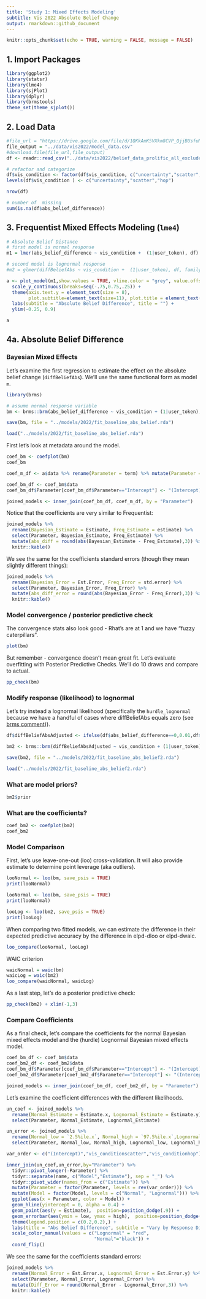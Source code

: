 ```yaml
---
title: 'Study 1: Mixed Effects Modeling'
subtitle: Vis 2022 Absolute Belief Change
output: rmarkdown::github_document
---
```


```r
knitr::opts_chunk$set(echo = TRUE, warning = FALSE, message = FALSE)
```

## 1. Import Packages

```r
library(ggplot2)
library(statsr)
library(lme4)
library(sjPlot)
library(dplyr)
library(brmstools)
theme_set(theme_sjplot())
```

## 2. Load Data

```r
#file_url = "https://drive.google.com/file/d/1QKkAmK5VXkm8CVP_QjjBUsfuMw5t3x5W/view?usp=sharing"
file_output = "../data/vis2022/model_data.csv"
#download.file(file_url,file_output)
df <- readr::read_csv("../data/vis2022/belief_data_prolific_all_exclude.csv")

# refactor and categorize
df$vis_condition <- factor(df$vis_condition, c("uncertainty","scatter","hop"))
levels(df$vis_condition ) <- c("uncertainty","scatter","hop")
```

```r
nrow(df)
```

```r
# number of  missing
sum(is.na(df$abs_belief_difference))
```


## 3. Frequentist Mixed Effects Modeling (`lme4`)

```r
# Absolute Belief Distance
# first model is normal response
m1 = lmer(abs_belief_difference ~ vis_condition +  (1|user_token), df)

# second model is lognormal response
#m2 = glmer(diffBeliefAbs ~ vis_condition +  (1|user_token), df, family = gaussian(link = "log"))
```

```r
a <- plot_model(m1,show.values = TRUE, vline.color = "grey", value.offset = .4, value.size = 3, type="est", show.intercept = TRUE ) +
  scale_y_continuous(breaks=seq(-.75,0.75,.25)) +
  theme(axis.text.y = element_text(size = 8),
        plot.subtitle=element_text(size=11), plot.title = element_text(size = 1)) +
  labs(subtitle = "Absolute Belief Difference", title = "") +
  ylim(-0.25, 0.9)

a
```

## 4a. Absolute Belief Difference

### Bayesian Mixed Effects

Let's examine the first regression to estimate the effect on the absolute belief change (`diffBeliefAbs`). We'll use the same functional form as model `m`.

```r
library(brms)

# assume normal response variable
bm <- brms::brm(abs_belief_difference ~ vis_condition + (1|user_token), data = df)

save(bm, file = "../models/2022/fit_baseline_abs_belief.rda")
```

```r
load("../models/2022/fit_baseline_abs_belief.rda")
```

First let's look at metadata around the model.

```r
coef_bm <- coefplot(bm)
coef_bm
```

```r
coef_m_df <- a$data %>% rename(Parameter = term) %>% mutate(Parameter = as.character(Parameter))

coef_bm_df <- coef_bm$data
coef_bm_df$Parameter[coef_bm_df$Parameter=="Intercept"] <- "(Intercept)"

joined_models <- inner_join(coef_bm_df, coef_m_df, by = "Parameter")
```


Notice that the coefficients are very similar to Frequentist:

```r
joined_models %>%
  rename(Bayesian_Estimate = Estimate, Freq_Estimate = estimate) %>%
  select(Parameter, Bayesian_Estimate, Freq_Estimate) %>%
  mutate(abs_diff = round(abs(Bayesian_Estimate - Freq_Estimate),3)) %>%
  knitr::kable()
```

We see the same for the coefficients standard errors (though they mean slightly different things):

```r
joined_models %>%
  rename(Bayesian_Error = Est.Error, Freq_Error = std.error) %>%
  select(Parameter, Bayesian_Error, Freq_Error) %>%
  mutate(abs_diff_error = round(abs(Bayesian_Error - Freq_Error),3)) %>%
  knitr::kable()
```

### Model convergence / posterior predictive check

The convergence stats also look good - Rhat's are at 1 and we have "fuzzy caterpillars". 

```r
plot(bm)
```

But remember - convergence doesn't mean great fit. Let's evaluate overfitting with Posterior Predictive Checks. We'll do 10 draws and compare to actual. 

```r
pp_check(bm)
```

### Modify response (likelihood) to lognormal

Let's try instead a lognormal likelihood (specifically the `hurdle_lognormal` because we have a handful of cases where diffBeliefAbs equals zero (see [brms comment](https://discourse.mc-stan.org/t/convergence-fails-for-every-truncated-gaussian-model/10040/2))).

```r
df$diffBeliefAbsAdjusted <- ifelse(df$abs_belief_difference==0,0.01,df$abs_belief_difference)

bm2 <- brms::brm(diffBeliefAbsAdjusted ~ vis_condition + (1|user_token), data = df, family = hurdle_lognormal(link = "identity", link_sigma = "log"))

save(bm2, file = "../models/2022/fit_baseline_abs_belief2.rda")
```

```r
load("../models/2022/fit_baseline_abs_belief2.rda")
```

### What are model priors?

```r
bm2$prior
```

### What are the coefficients?

```r
coef_bm2 <- coefplot(bm2)
coef_bm2
```


### Model Comparison

First, let's use leave-one-out (loo) cross-validation. It will also provide estimate to determine point leverage (aka outliers).

```r
looNormal <- loo(bm, save_psis = TRUE)
print(looNormal)
```

```r
looNormal <- loo(bm, save_psis = TRUE)
print(looNormal)
```

```r
looLog <- loo(bm2, save_psis = TRUE)
print(looLog)
```

When comparing two fitted models, we can estimate the difference in their expected predictive accuracy by the difference in elpd-dloo or elpd-dwaic.

```r
loo_compare(looNormal, looLog)
```

WAIC criterion

```r
waicNormal = waic(bm)
waicLog = waic(bm2)
loo_compare(waicNormal, waicLog)
```

As a last step, let's do a posterior predictive check:

```r
pp_check(bm2) + xlim(-1,3)
```


### Compare Coefficients

As a final check, let's compare the coefficients for the normal Bayesian mixed effects model and the (hurdle) Lognormal Bayesian mixed effects model.

```r
coef_bm_df <- coef_bm$data
coef_bm2_df <- coef_bm2$data
coef_bm_df$Parameter[coef_bm_df$Parameter=="Intercept"] <- "(Intercept)"
coef_bm2_df$Parameter[coef_bm2_df$Parameter=="Intercept"] <- "(Intercept)"

joined_models <- inner_join(coef_bm_df, coef_bm2_df, by = "Parameter")
```


Let's examine the coefficient differences with the different likelihoods.

```r
un_coef <- joined_models %>%
  rename(Normal_Estimate = Estimate.x, Lognormal_Estimate = Estimate.y) %>%
  select(Parameter, Normal_Estimate, Lognormal_Estimate) 

un_error <- joined_models %>%
  rename(Normal_low = `2.5%ile.x`, Normal_high = `97.5%ile.x`,Lognormal_low = `2.5%ile.y`, Lognormal_high = `97.5%ile.y`) %>%
  select(Parameter, Normal_low, Normal_high, Lognormal_low, Lognormal_high) 

var_order <- c("(Intercept)","vis_conditionscatter","vis_conditionhop")

inner_join(un_coef,un_error,by="Parameter") %>%
  tidyr::pivot_longer(-Parameter) %>%
  tidyr::separate(name, c("Model","Estimate"), sep = "_") %>%
  tidyr::pivot_wider(names_from = c("Estimate")) %>%
  mutate(Parameter = factor(Parameter, levels = rev(var_order))) %>%
  mutate(Model = factor(Model, levels = c("Normal", "Lognormal"))) %>%
  ggplot(aes(x = Parameter, color = Model)) +
  geom_hline(yintercept = 0, alpha = 0.4) +
  geom_point(aes(y = Estimate),  position=position_dodge(.9)) +
  geom_errorbar(aes(ymin = low, ymax = high),  position=position_dodge(.9)) +
  theme(legend.position = c(0.2,0.2),) +
  labs(title = "Abs Belief Difference", subtitle = "Vary by Response Distribution") +
  scale_color_manual(values = c("Lognormal" = "red",
                                "Normal"="black")) +  
  coord_flip()
```

We see the same for the coefficients standard errors:

```r
joined_models %>%
  rename(Normal_Error = Est.Error.x, Lognormal_Error = Est.Error.y) %>%
  select(Parameter, Normal_Error, Lognormal_Error) %>%
  mutate(Diff_Error = round(Normal_Error - Lognormal_Error,3)) %>%
  knitr::kable()
```


